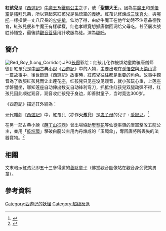 {{Otheruses}}
'''紅孩兒'''是《[[西遊記|西遊記]]》[[牛魔王|牛魔王]]及[[鐵扇公主|鐵扇公主]]之子，號「'''聖嬰大王'''」。因為[[牛魔王|牛魔王]]和[[孫悟空|孫悟空]]是[[結拜|結拜]]兄弟，所以算起來紅孩兒是孫悟空的義姪。紅孩兒修煉成[[三昧真火|三昧真火]]，與[[哪吒|哪吒]]一樣操使一丈八尺長的[[火尖槍|火尖槍]]，仙功了得，由於牛魔王在他年幼時不注意品德教育，紅孩兒便和牛魔王有樣學樣，红也孝顺竟想抓唐僧回洞给父母吃，甚至屡次战胜孙悟空，最後請[[觀音菩薩|觀音菩薩]]用計收服為徒。演為[[哪吒|哪吒]]。

== 簡介 ==
[[File:Red_Boy_(Long_Corridor).JPG|thumb]][[长廊|长廊]]彩绘：红孩儿化作被绑幼童欺骗唐僧师徒]]
紅孩兒是[[中國|中國]]古典[[小說|小說]]《[[西遊記|西遊記]]》中的人物，主要出現在[[孫悟空|孫悟空]]與[[火燄山_(新疆)|火燄山]]這一篇故事中，後世節錄《西遊記》故事時，紅孩兒往往都是重要的角色。故事中觀音為了收服紅孩兒而让出莲花座，红孩兒只见座没见观音，就小孩玩心重，上莲座学磐腿坐，哪知莲座自动伸出数支自动锋利弯刀，抓抵住红孩兒双腿动弹不得，红孩兒因此顺從观音，观音收红孩兒于身边，即善财童子，当时竟达300岁。

《西遊記》描述其外貌為：
{{Cquote|面如傅粉三分白，唇若塗朱一表才。鬢挽青雲欺靛染，眉分新月似刀裁。<br />戰裙巧繡盤龍鳳，形比哪吒更富胎。雙手綽槍威凜冽，祥光護體出門來。<br />哏聲響若春雷吼，暴眼明如掣電乖。要識此魔真姓氏，名揚千古喚紅孩。}}

元代雜劇《[[西遊記_(雜劇)|西遊記]]》中，紅孩兒（亦作'''火孩兒'''）是[[鬼子母|鬼子母]]的兒子・[[冰竭羅天|愛奴兒]]。<ref>{{citebook|title=《西遊記 (雜劇)|2=楊東來先生批評西遊記]]》|chapter=第十二折〈鬼母皈依〉|chapter-url=https://zh.wikisource.org/wiki/%E6%A5%8A%E6%9D%B1%E4%BE%86%E5%85%88%E7%94%9F%E6%89%B9%E8%A9%95%E8%A5%BF%E6%B8%B8%E8%A8%98/%E7%AC%AC3%E6%9C%AC#%E7%AC%AC%E5%8D%81%E4%BA%8C%E6%8A%98%E9%AC%BC%E6%AF%8D%E7%9A%88%E4%BE%9D|access-date=2022-01-31|archive-date=2022-01-31|archive-url=https://web.archive.org/web/20220131214642/https://zh.wikisource.org/wiki/%E6%A5%8A%E6%9D%B1%E4%BE%86%E5%85%88%E7%94%9F%E6%89%B9%E8%A9%95%E8%A5%BF%E6%B8%B8%E8%A8%98/%E7%AC%AC3%E6%9C%AC#%E7%AC%AC%E5%8D%81%E4%BA%8C%E6%8A%98%E9%AC%BC%E6%AF%8D%E7%9A%88%E4%BE%9D|dead-url=no}}</ref>

在另一部古典小說《[[薛丁山征西|薛丁山征西]]》曾出場協助[[樊梨花|樊梨花]]等仙徒率領的唐軍擊敗五龍公主，並用「[[乾坤環|乾坤環]]」擊破白龍公主用內丹煉成的「玉環傘」，奪回唐將所丟失的法器寶物。<ref>{{citebook|title=《薛丁山征西》|chapter=第六十三回〈元帥營中產薛強　善才大破五龍陣〉|chapter-url=https://zh.wikisource.org/zh-hant/%E8%96%9B%E4%B8%81%E5%B1%B1%E5%BE%81%E8%A5%BF/63|access-date=2022-01-31|archive-date=2022-02-01|archive-url=https://web.archive.org/web/20220201101537/https://zh.wikisource.org/zh-hant/%E8%96%9B%E4%B8%81%E5%B1%B1%E5%BE%81%E8%A5%BF/63|dead-url=no}}</ref>

== 相關 ==
文末暗示紅孩兒即五十三參得道的[[善財童子|善財童子]]（佛堂觀音圖像站在觀音身旁微笑男童）。

==參考資料==
<references/>

{{Wikisourceshas|西遊記/第041回|西遊記/第042回|西遊記/第043回}}
{{西游记}}

[[Category:西游记的妖怪|Category:西游记的妖怪]]
[[Category:超级反派|Category:超级反派]]